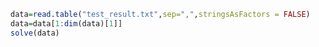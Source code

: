 ```r
data=read.table("test_result.txt",sep=",",stringsAsFactors = FALSE)
data=data[1:dim(data)[1]]
solve(data)
```